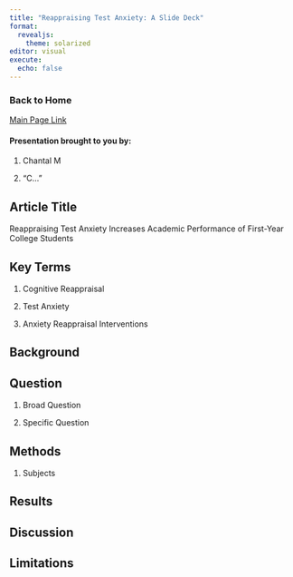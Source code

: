 ```yaml
---
title: "Reappraising Test Anxiety: A Slide Deck"
format:
  revealjs:
    theme: solarized
editor: visual
execute:
  echo: false
---
```


### Back to Home

[Main Page Link](https://miller-c-r.github.io/premiere_measures_group/)

#### Presentation brought to you by:

1.  Chantal M

2.  "C..."

## Article Title

Reappraising Test Anxiety Increases Academic Performance of First-Year College Students

## Key Terms

1.  Cognitive Reappraisal

2.  Test Anxiety

3.  Anxiety Reappraisal Interventions

## Background

## Question

1.  Broad Question

2.  Specific Question

## Methods

1.  Subjects

## Results

## Discussion

## Limitations
